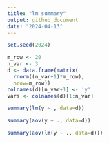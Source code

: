 ```yaml
---
title: "lm summary"
output: github_document
date: "2024-04-13"
---
```


```r
set.seed(2024)

m_row <- 20
n_var <- 3
d <- data.frame(matrix(
  rnorm((n_var+1)*m_row), 
  nrow=m_row))
colnames(d)[n_var+1] <- 'y'
vars <- colnames(d)[1:n_var]
```

```r
summary(lm(y ~., data=d))
```

```r
summary(aov(y ~ ., data=d))
```

```r
summary(aov(lm(y ~ ., data=d)))
```

